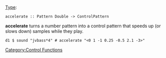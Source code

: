 <languages/>
<translate>
<!--T:1-->
{{DISPLAYTITLE:accelerate}} 
[[Type signature|Type]]: <source inline>accelerate :: Pattern Double -> ControlPattern</source>

<!--T:2-->
'''accelerate''' turns a number pattern into a control pattern that speeds up (or slows down) samples while they play.

<!--T:3-->
<source>
d1 $ sound "jvbass*4" # accelerate "<0 1 -1 0.25 -0.5 2.1 -3>" 
</source>

<!--T:4-->
[[Category:Control Functions]]
</translate>